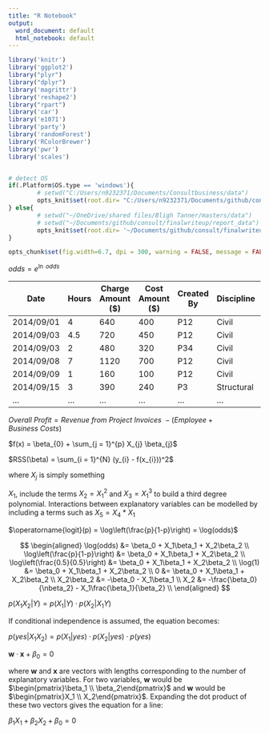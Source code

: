 ```yaml
---
title: "R Notebook"
output:
  word_document: default
  html_notebook: default
---
```


```r

library('knitr')
library('ggplot2')
library("plyr")
library("dplyr")
library('magrittr')
library('reshape2')
library("rpart")
library('car')
library('e1071')
library('party')
library('randomForest')
library('RColorBrewer')
library('pwr')
library('scales')


# detect OS
if(.Platform$OS.type == 'windows'){
        # setwd("C:/Users/n9232371/Documents/Consultbusiness/data")
        opts_knit$set(root.dir= "C:/Users/n9232371/Documents/github/consult/finalwriteup/report_data")
} else{
        # setwd("~/OneDrive/shared files/Bligh Tanner/masters/data")
        # setwd("~/Documents/github/consult/finalwriteup/report_data")
        opts_knit$set(root.dir= '~/Documents/github/consult/finalwriteup/report_data')
}

opts_chunk$set(fig.width=6.7, dpi = 300, warning = FALSE, message = FALSE, echo = FALSE)
```


$odds = e^{\ln\  odds}$

| Date    | Hours | Charge Amount (\$)| Cost Amount (\$)| Created By | Discipline | Job No. | Reconciled | Scope       |
|---------|-------|---------------|-------------|------------|------------|---------|------------|-------------|
| 2014/09/01 | 4     | 640           | 400         | P12        | Civil      | 1.2.300 | Yes        | Concept     |
| 2014/09/03 | 4.5   | 720           | 450         | P12        | Civil      | 1.2.300 | Yes        | Preliminary |
| 2014/09/03 | 2     | 480           | 320         | P34        | Civil      | 1.2.300 | Yes        | Preliminary |
| 2014/09/08 | 7     | 1120          | 700         | P12        | Civil      | 1.2.300 | Yes        | Preliminary |
| 2014/09/09 | 1     | 160           | 100         | P12        | Civil      | 1.2.300 | Yes        | Preliminary |
| 2014/09/15 | 3     | 390           | 240         | P3         | Structural | 1.2.400 | Yes        | Site        |
| ...     | ...   | ...           | ...         | ...        | ...        |         | ...        | ...         |\
\\

$Overall\ Profit = Revenue\ from\ Project\ Invoices\ - (Employee + Business\ Costs)$

$f(x) = \beta_{0} + \sum_{j = 1}^{p} X_{j} \beta_{j}$

$RSS(\beta) = \sum_{i = 1}^{N} (y_{i} - f(x_{i}))^2$


where $X_{j}$ is simply something

$X_{1}$, include the terms $X_{2} = X_1^2$ and $X_{3} = X_1^3$ to build a third degree polynomial. Interactions between explanatory variables can be modelled by including a terms such as $X_5 = X_4*X_1$ 

$\operatorname{logit}(p) = \log\left(\frac{p}{1-p}\right) = \log(odds)$

$$
\begin{aligned} 
\log(odds) &= \beta_0 + X_1\beta_1 + X_2\beta_2 \\ 
\log\left(\frac{p}{1-p}\right) &= \beta_0 + X_1\beta_1 + X_2\beta_2 \\ 
\log\left(\frac{0.5}{0.5}\right) &= \beta_0 + X_1\beta_1 + X_2\beta_2 \\ 
\log(1) &= \beta_0 + X_1\beta_1 + X_2\beta_2 \\ 
0 &= \beta_0 + X_1\beta_1 + X_2\beta_2 \\ 
X_2\beta_2 &= -\beta_0 - X_1\beta_1 \\ 
X_2 &= -\frac{\beta_0}{\nbeta_2} - X_1\frac{\beta_1}{\beta_2} \\ 
\end{aligned}
$$

$p(X_1 X_2|Y) = p(X_1|Y) \cdot p(X_2|X_1 Y)$

If conditional independence is assumed, the equation becomes:

$p(yes|X_1 X_2) = p(X_1|yes) \cdot p(X_2|yes) \cdot p(yes)$

$\boldsymbol{w} \cdot \boldsymbol{x} + \beta_0 = 0$

where $\boldsymbol{w}$ and $\boldsymbol{x}$ are vectors with lengths corresponding to the number of explanatory variables. For two variables, $\boldsymbol{w}$ would be $\begin{pmatrix}\beta_1 \\ \beta_2\end{pmatrix}$ and $\boldsymbol{w}$ would be $\begin{pmatrix}X_1 \\ X_2\end{pmatrix}$. Expanding the dot product of these two vectors gives the equation for a line:

$\beta_1 X_1 + \beta_2 X_2 + \beta_0 = 0$